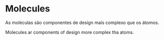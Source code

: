 # Molecules

As moléculas são componentes de design mais complexo que os átomos.

Molecules ar components of design more complex tha atoms.
